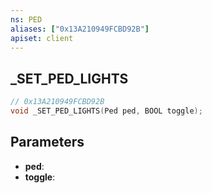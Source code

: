 ```yaml
---
ns: PED
aliases: ["0x13A210949FCBD92B"]
apiset: client
---
```

## _SET_PED_LIGHTS

```c
// 0x13A210949FCBD92B
void _SET_PED_LIGHTS(Ped ped, BOOL toggle);
```


## Parameters
* **ped**:
* **toggle**: